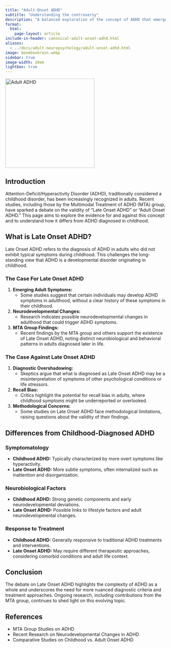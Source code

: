 ```yaml
---
title: "Adult-Onset ADHD"
subtitle: "Understanding the controversy"
description: "A balanced exploration of the concept of ADHD that emerges in adulthood, contrasting it with the more common childhood-diagnosed ADHD."
format:
  html:
    page-layout: article
include-in-header: canonical-adult-onset-adhd.html
aliases:
  - ../docs/adult-neuropsychology/adult-onset-adhd.html
image: boomboxbrain.webp
sidebar: true
image-width: 20em
lightbox: true
---
```


![](boomboxbrain.webp "Adult ADHD"){width=20em fig-alt="A brainworkup logo for adult ADHD."}

## Introduction

Attention-Deficit/Hyperactivity Disorder (ADHD), traditionally considered a childhood disorder, has been increasingly recognized in adults. Recent studies, including those by the Multimodal Treatment of ADHD (MTA) group, have sparked a debate on the validity of "Late Onset ADHD" or "Adult Onset ADHD." This page aims to explore the evidence for and against this concept and to understand how it differs from ADHD diagnosed in childhood.

## What is Late Onset ADHD?

Late Onset ADHD refers to the diagnosis of ADHD in adults who did not exhibit typical symptoms during childhood. This challenges the long-standing view that ADHD is a developmental disorder originating in childhood.

### The Case For Late Onset ADHD

1. **Emerging Adult Symptoms:**
   - Some studies suggest that certain individuals may develop ADHD symptoms in adulthood, without a clear history of these symptoms in their childhood.
2. **Neurodevelopmental Changes:**
   - Research indicates possible neurodevelopmental changes in adulthood that could trigger ADHD symptoms.
3. **MTA Group Findings:**
   - Recent findings by the MTA group and others support the existence of Late Onset ADHD, noting distinct neurobiological and behavioral patterns in adults diagnosed later in life.

### The Case Against Late Onset ADHD

1. **Diagnostic Overshadowing:**
   - Skeptics argue that what is diagnosed as Late Onset ADHD may be a misinterpretation of symptoms of other psychological conditions or life stressors.
2. **Recall Bias:**
   - Critics highlight the potential for recall bias in adults, where childhood symptoms might be underreported or overlooked.
3. **Methodological Concerns:**
   - Some studies on Late Onset ADHD face methodological limitations, raising questions about the validity of their findings.

## Differences from Childhood-Diagnosed ADHD

### Symptomatology

- **Childhood ADHD:** Typically characterized by more overt symptoms like hyperactivity.
- **Late Onset ADHD:** More subtle symptoms, often internalized such as inattention and disorganization.

### Neurobiological Factors

- **Childhood ADHD:** Strong genetic components and early neurodevelopmental deviations.
- **Late Onset ADHD:** Possible links to lifestyle factors and adult neurodevelopmental changes.

### Response to Treatment

- **Childhood ADHD:** Generally responsive to traditional ADHD treatments and interventions.
- **Late Onset ADHD:** May require different therapeutic approaches, considering comorbid conditions and adult life context.

## Conclusion

The debate on Late Onset ADHD highlights the complexity of ADHD as a whole and underscores the need for more nuanced diagnostic criteria and treatment approaches. Ongoing research, including contributions from the MTA group, continues to shed light on this evolving topic.

## References

- MTA Group Studies on ADHD
- Recent Research on Neurodevelopmental Changes in ADHD
- Comparative Studies on Childhood vs. Adult Onset ADHD




